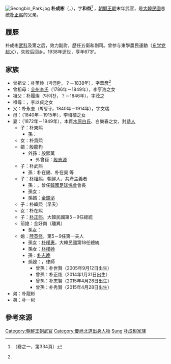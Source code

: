 {{Onesource|time=2022-02-06T10:41:19+00:00}}
[[Image:Seongbin_Park.jpg|thumb]]
'''朴成彬'''（{{lang-ko|'''박성빈'''}}，{{bd|1871年|6月6日|1938年|9月4日|catIdx=Park}}），字'''和益'''<ref name=gl>{{cite web |title=高靈朴氏大同譜 |url=https://www.familysearch.org/search/catalog/1437107 |website=FamilySearch |access-date=2020-09-17 |archive-date=2021-03-19 |archive-url=https://web.archive.org/web/20210319032843/https://www.familysearch.org/search/catalog/1437107 |dead-url=no }}（卷之一，第334頁）</ref>
，[[朝鮮王朝|朝鮮王朝]]末年武官，是[[大韓民國|大韓民國]]总统[[朴正熙|朴正熙]]的父亲。

== 履歷 ==
朴成彬[[武科|武科]]及第之后，效力副尉，歷任五衛和副司。曾参与東學農民運動（[[东学党起义|东学党起义]]），失败后回乡。1938年逝世，享年67岁。

== 家族 ==
* 曾祖父：朴英煥（박영환，？－1838年），字華彥<ref name=gl />
* 曾祖母：[[全州李氏|全州李氏]]（1786年－1849年），李亨浩之女
* 祖父：朴履燦（박이찬，？－1846年），字茂之
* 祖母：{{link-ko|星州李氏|성주 이씨}}，李以貞之女
* 父：朴永奎（박영규，1840年－1914年），字文瑞
* 母：{{link-ko|星州李氏|성주 이씨|星山李氏}}（1840年－1915年），李培植之女
* 妻：{{link-ko|白南義|백남의}}（1872年－1949年），本貫[[水原白氏|水原白氏]]、白樂春之女，封[[命婦|恭人]]
** 子：朴東熙
*** 孫：{{link-ko|朴在鴻 (1941年)|박재홍 (1941년)|朴在鴻}}
** 女：朴貴熙
** 婿：殷龍杓
*** 外孫：殷熙萬
**** 外曾孫：[[殷志源|殷志源]]
** 子：朴武熙
*** 孫：朴在錫、朴在昊 等
** 子：[[朴相熙|朴相熙]]，朝鲜人，共產主義者
*** 孫：{{link-ko|朴埈弘 (政治人物)|박준홍 (정치인)|朴埈弘}}，曾任[[韓國足球協會|韓國足球協會]]會長
*** 孫女：{{link-ko|朴榮玉|박영옥 (1929년)}}
*** 孫婿：[[金鐘泌|金鐘泌]]
** 子：朴韓熙（早夭）
** 女：朴在熙
** 子：[[朴正熙|朴正熙]]，大韓民國第5－9任總統 
** 前媳：金好南（離異）
*** 孫女：{{link-ko|朴在玉|박재옥}}
** 媳：[[陸英修|陸英修]]，第5－9任第一夫人
*** 孫女：[[朴槿惠|朴槿惠]]，大韓民國第18任總統
*** 孫女：[[朴槿姈|朴槿姈]]
*** 孫：[[朴志晚|朴志晚]]
*** 孫媳：{{link-ko|徐香姬|서향희}}，律師
**** 曾孫：朴世賢（2005年9月12日出生）
**** 曾孫：朴正炫（2014年1月31日出生）
**** 曾孫：朴志賢（2015年4月28日出生）
**** 曾孫：朴秀賢（2015年4月28日出生）
* 弟：朴龍彬
* 弟：朴一彬

==參考來源==
{{reflist}}

{{DEFAULTSORT:Park}}
[[Category:朝鮮王朝武官|Category:朝鮮王朝武官]]
[[Category:慶尚北道出身人物|Category:慶尚北道出身人物]]
[[Category:朴姓|Sung]]
[[Category:朴成彬家族|]]